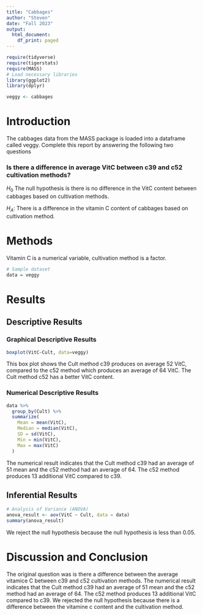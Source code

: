 ```yaml
---
title: "Cabbages"
author: "Steven"
date: "Fall 2023"
output:
  html_document:
    df_print: paged
---
```


```r
require(tidyverse)
require(tigerstats)
require(MASS)
# Load necessary libraries
library(ggplot2)
library(dplyr)

veggy <- cabbages
```

# Introduction

<!--In this section you explain what you are trying to show.  Where did the data come from?  What is the research or other question you are trying to answer?!-->

The cabbages data from the MASS package is loaded into a dataframe called veggy. Complete this report by answering the following two questions  
 
### Is there a difference in average VitC between c39 and c52 cultivation methods?  

$H_0$ The null hypothesis is there is no difference in the VitC content between cabbages based on cultivation methods.

$H_A$: There is a difference in the vitamin C content of cabbages based on cultivation method. 

# Methods

<!--Decide on your methods:  use "variable analysis" or other appropriate descriptors.  Make sure to choose at least one graphical method and at least one numerical method.!-->

Vitamin C is a numerical variable, cultivation method is a factor. 

```r
# Sample dataset
data = veggy

```


# Results

<!--Divide this section into two sub-sections:  One for your descriptive  results and one for your inferential results.!-->

## Descriptive Results

### Graphical Descriptive Results

<!--Graphical results here.  Make sure to show your code.  Provide appropriate labels for axes, giving units if possible, and provide a good title for the graph, too.  Use the graphical results to describe the patterns if any that exist in the data as focused toward the research question!-->

```r
boxplot(VitC~Cult, data=veggy)
```

This box plot shows the Cult method c39 produces on average 52 VitC, compared to the c52 method which produces an average of 64 VitC. The Cult method c52 has a better VitC content.

### Numerical Descriptive Results

<!--Numerical results go here. Use the numerical results to describe the patterns if any that exist in the data as focused toward the research question!-->

```r
data %>%
  group_by(Cult) %>%
  summarize(
    Mean = mean(VitC),
    Median = median(VitC),
    SD = sd(VitC),
    Min = min(VitC),
    Max = max(VitC)
  )

```

The numerical result indicates that the Cult method c39 had an average of 51 mean and the c52 method had an average of 64. The c52 method produces 13 additional VitC compared to c39. 

## Inferential Results

<!--State hypothesis clearly.  Make sure your discussion of the inferential test covers all the aspects that the test output produces, such as test statistic, p-value etc.  Make a decision about the null hypothesis, explain the assumptions on which the selected test/procedure was based, and why the chosen procedure satisfys the assumptions and is appropriate to answer the research question!-->

```r
# Analysis of Variance (ANOVA)
anova_result <- aov(VitC ~ Cult, data = data)
summary(anova_result)
```

We reject the null hypothesis because the null hypothesis is less than 0.05.


# Discussion and Conclusion

<!--Discussion and conclusion here.  If you found a relationship be sure to consider whether the relationship occurs because one of the variavbles causes the other, or whether they perhasps are related for some other reason.  Watch the chapter 6 videos from the GeorgeTown videos collection.!-->

The original question was is there a difference between the average vitamice C between c39 and c52 cultivation methods. The numerical result indicates that the Cult method c39 had an average of 51 mean and the c52 method had an average of 64. The c52 method produces 13 additional VitC compared to c39. We rejected the null hypothesis because there is a difference between the vitamine c content and the cultivation method. 
